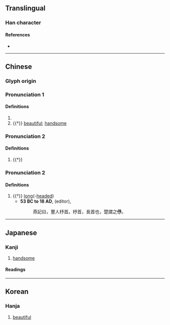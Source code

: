 {{character info/new}}
==Translingual==

===Han character===
{{Han char|rn=9|rad=人|as=04|sn=6|four=|canj=ONIN,XONIN|ids=⿰亻予}}

====References====
* {{Han ref|kx=0095.080|dkj=00425|dj=0201.090|hdz=10128.010|uh=4F03|ud=20227}}

----

==Chinese==

===Glyph origin===
{{Han etym}}
{{Han compound|人|予|t1=person|ls=psc|c1=s|c2=p}}

===Pronunciation 1===
{{zh-forms|alt=妤}}
{{zh-pron
|m=yú
|c=jyu4
|mc=y
|oc=y
|ma=
|cat=a
}}

====Definitions====
{{zh-hanzi}}

# {{zh-used in|倢伃|jiéyú}}
# {{†}} [[beautiful]]; [[handsome]]

===Pronunciation 2===
{{zh-forms}}
{{zh-pron
|m=yǔ
|cat=
}}

====Definitions====
{{zh-hanzi}}

# {{†}} {{rfdef|zh}}

===Pronunciation 2===
{{zh-forms}}
{{zh-pron
|m=xù
|cat=a
}}

====Definitions====
{{zh-hanzi}}

# {{†}} [[long]](-[[headed]])
#* '''53 BC to 18 AD''', {{w|Yang Xiong (author)|Yang Xiong}} (editor), ''{{w|Fangyan}}''
#*: 燕記曰，豐人杼首。杼首，長首也，楚謂之'''伃'''。

----

==Japanese==

===Kanji===
{{ja-kanji|grade=|rs=人04}}

# [[handsome]]

====Readings====
{{ja-readings
|goon=しょ, よ
|kanon=しょ, よ
|kun=[[うつくしい]] (utsukushii)}}

----

==Korean==

===Hanja===
{{ko-hanja|hangeul=여|rv=yeo|mr=yŏ}}

# [[beautiful]]